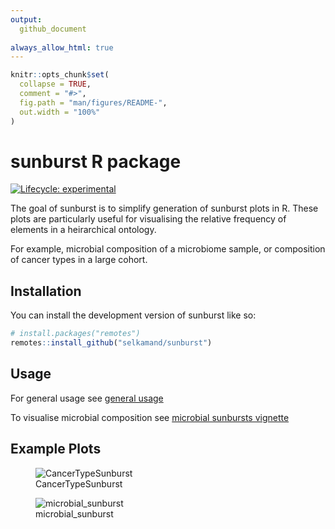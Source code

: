 ```yaml
---
output: 
  github_document
  
always_allow_html: true
---
```



<!-- README.md is generated from README.Rmd. Please edit that file -->

```r
knitr::opts_chunk$set(
  collapse = TRUE,
  comment = "#>",
  fig.path = "man/figures/README-",
  out.width = "100%"
)
```

# sunburst R package

<!-- badges: start -->

[![Lifecycle: experimental](https://img.shields.io/badge/lifecycle-experimental-orange.svg)](https://lifecycle.r-lib.org/articles/stages.html#experimental)

<!-- badges: end -->

The goal of sunburst is to simplify generation of sunburst plots in R. 
These plots are particularly useful for visualising the relative frequency of elements in a heirarchical ontology.

For example, microbial composition of a microbiome sample, or composition of cancer types in a large cohort.

## Installation

You can install the development version of sunburst like so:

``` r
# install.packages("remotes")
remotes::install_github("selkamand/sunburst")
```

## Usage

For general usage see [general usage](https://selkamand.github.io/sunburst/articles/general_usage.html)

To visualise microbial composition see [microbial sunbursts vignette](https://selkamand.github.io/sunburst/articles/microbial_sunbursts.html)

## Example Plots

![CancerTypeSunburst](./man/figures/CancerTypeSunburst.gif)


![microbial_sunburst](./man/figures/microbial_sunburst_example.gif)

